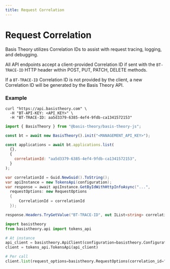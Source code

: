 ```yaml
---
title: Request Correlation
---
```



# Request Correlation

Basis Theory utilizes Correlation IDs to assist with request tracing, logging, and debugging.

All API endpoints accept a client-provided Correlation ID if sent with the `BT-TRACE-ID` HTTP header within POST, PUT, PATCH, DELETE methods.

If a `BT-TRACE-ID` Correlation ID is not provided by the client, a new Correlation ID will be generated by the Basis Theory API.

### Example

<Tabs className="bt-tabs" groupId="languages">
  <TabItem value="shell" label="cURL">

```shell showLineNumbers
curl "https://api.basistheory.com" \
  -H "BT-API-KEY: <API_KEY>" \
  -H "BT-TRACE-ID: aa5d3379-6385-4ef4-9fdb-ca1341572153"
```

  </TabItem>
  <TabItem value="javascript" label="JavaScript">

```javascript showLineNumbers
import { BasisTheory } from "@basis-theory/basis-theory-js";

const bt = await new BasisTheory().init("<MANAGEMENT_API_KEY>");

const applications = await bt.applications.list(
  {},
  {
    correlationId: "aa5d3379-6385-4ef4-9fdb-ca1341572153",
  }
);
```

  </TabItem>
  <TabItem value="csharp" label="C#">

```csharp showLineNumbers
var correlationId = Guid.NewGuid().ToString();
var apiInstance = new TokensApi(configuration);
var response = await apiInstance.GetByIdWithHttpInfoAsync("...", 
  requestOptions: new RequestOptions
  {
      CorrelationId = correlationId
  });

response.Headers.TryGetValue("BT-TRACE-ID", out IList<string> correlationIds);
```

  </TabItem>
  <TabItem value="python" label="Python">

```python showLineNumbers
import basistheory
from basistheory.api import tokens_api

# At instance
api_client = basistheory.ApiClient(configuration=basistheory.Configuration(api_key="<PRIVATE_API_KEY>"))
client = tokens_api.TokensApi(api_client)

# Per call
client.list(request_options=basistheory.RequestOptions(correlation_id="aa5d3379-6385-4ef4-9fdb-ca1341572153"))
```

  </TabItem>
  <TabItem value="go" label="Go">

```go showLineNumbers

```

  </TabItem>
</Tabs>
